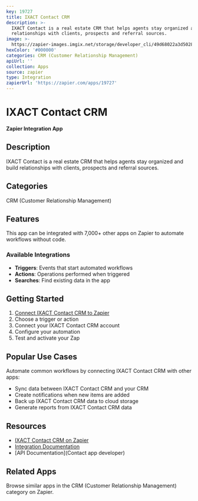 ```yaml
---
key: 19727
title: IXACT Contact CRM
description: >-
  IXACT Contact is a real estate CRM that helps agents stay organized and build
  relationships with clients, prospects and referral sources.
image: >-
  https://zapier-images.imgix.net/storage/developer_cli/49d68022a3d502890340eefc492ba94f.png?auto=format%2Ccompress&ixlib=python-3.0.0&q=50
hexColor: '#000000'
categories: CRM (Customer Relationship Management)
apiUrl: ''
collection: Apps
source: zapier
type: Integration
zapierUrl: 'https://zapier.com/apps/19727'
---
```

# IXACT Contact CRM

**Zapier Integration App**

## Description

IXACT Contact is a real estate CRM that helps agents stay organized and build relationships with clients, prospects and referral sources.

## Categories

CRM (Customer Relationship Management)

## Features

This app can be integrated with 7,000+ other apps on Zapier to automate workflows without code.

### Available Integrations

- **Triggers**: Events that start automated workflows
- **Actions**: Operations performed when triggered
- **Searches**: Find existing data in the app

## Getting Started

1. [Connect IXACT Contact CRM to Zapier](https://zapier.com/apps/19727)
2. Choose a trigger or action
3. Connect your IXACT Contact CRM account
4. Configure your automation
5. Test and activate your Zap

## Popular Use Cases

Automate common workflows by connecting IXACT Contact CRM with other apps:

- Sync data between IXACT Contact CRM and your CRM
- Create notifications when new items are added
- Back up IXACT Contact CRM data to cloud storage
- Generate reports from IXACT Contact CRM data

## Resources

- [IXACT Contact CRM on Zapier](https://zapier.com/apps/19727)
- [Integration Documentation](https://zapier.com/apps/19727/integrations)
- [API Documentation](Contact app developer)

## Related Apps

Browse similar apps in the CRM (Customer Relationship Management) category on Zapier.
